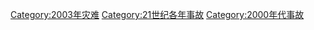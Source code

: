 {{Year by category
|m=2
|c=0
|d=0
|y=3
|cat=事故
|sortkey=事故
|parent=21世纪各年事故
|subcat=2000年代事故
}}

[[Category:2003年灾难|Category:2003年灾难]]
[[Category:21世纪各年事故|Category:21世纪各年事故]]
[[Category:2000年代事故|Category:2000年代事故]]